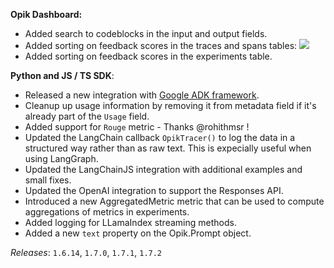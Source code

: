 **Opik Dashboard:**

- Added search to codeblocks in the input and output fields.
- Added sorting on feedback scores in the traces and spans tables:
  <Frame>
    <img src="/img/changelog/2025-04-07/sort_feedback.gif" />
  </Frame>
- Added sorting on feedback scores in the experiments table.

**Python and JS / TS SDK**:

- Released a new integration with [Google ADK framework](https://google.github.io/adk-docs/).
- Cleanup up usage information by removing it from metadata field if it's already
  part of the `Usage` field.
- Added support for `Rouge` metric - Thanks @rohithmsr !
- Updated the LangChain callback `OpikTracer()` to log the data in a structured
  way rather than as raw text. This is expecially useful when using LangGraph.
- Updated the LangChainJS integration with additional examples and small fixes.
- Updated the OpenAI integration to support the Responses API.
- Introduced a new AggregatedMetric metric that can be used to compute aggregations
  of metrics in experiments.
- Added logging for LLamaIndex streaming methods.
- Added a new `text` property on the Opik.Prompt object.

_Releases_: `1.6.14`, `1.7.0`, `1.7.1`, `1.7.2`
